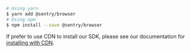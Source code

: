 ```bash {tabTitle: ESM}
# Using yarn
$ yarn add @sentry/browser
# Using npm
$ npm install --save @sentry/browser
```

<Note>
<markdown>

If prefer to use CDN to install our SDK, please see our documentation for [installing with CDN](/platforms/javascript/installation/cdn).

</markdown>
</Note>

